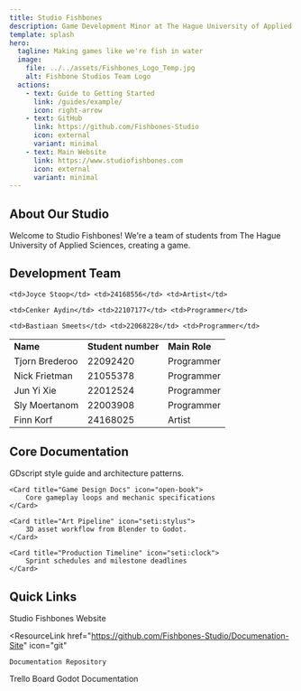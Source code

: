 ```yaml
---
title: Studio Fishbones
description: Game Development Minor at The Hague University of Applied Sciences
template: splash
hero:
  tagline: Making games like we're fish in water
  image:
    file: ../../assets/Fishbones_Logo_Temp.jpg
    alt: Fishbone Studios Team Logo
  actions:
    - text: Guide to Getting Started
      link: /guides/example/
      icon: right-arrow
    - text: GitHub
      link: https://github.com/Fishbones-Studio
      icon: external
      variant: minimal
    - text: Main Website
      link: https://www.studiofishbones.com
      icon: external
      variant: minimal
---
```



## About Our Studio

Welcome to Studio Fishbones! We're a team of students from The Hague University of Applied Sciences, creating a game.

## Development Team

<table>
  <tr>
    <td>
      <strong>Name</strong>
    </td> 
	<td>
      <strong>Student number</strong>
    </td> 
	<td>
      <strong>Main Role</strong>
    </td>
  </tr> <tr>
    <td>Tjorn Brederoo</td> 
	<td>22092420</td> 
	<td>Programmer</td>
  </tr> 
  <tr>
    <td>Nick Frietman</td> 
	<td>21055378</td> 
	<td>Programmer</td>
  </tr> 
  <tr>
    <td>Jun Yi Xie</td>
    <td>22012524</td>
    <td>Programmer</td>
  </tr> 
  <tr>
    <td>Sly Moertanom</td> 
	<td>22003908</td> 
	<td>Programmer</td>
  </tr> 
  <tr>
    <td>Finn Korf</td> 
	<td>24168025</td> 
	<td>Artist</td>
  </tr> 
  <tr>

    <td>Joyce Stoop</td> <td>24168556</td> <td>Artist</td>

  </tr> 
  <tr>

    <td>Cenker Aydin</td> <td>22107177</td> <td>Programmer</td>

  </tr> 
  <tr>

    <td>Bastiaan Smeets</td> <td>22068228</td> <td>Programmer</td>

  </tr>
</table>

## Core Documentation

<CardGrid stagger>   
    <Card title="Coding Standards" icon="seti:godot">
        GDscript style guide and architecture patterns.
    </Card>

    <Card title="Game Design Docs" icon="open-book">
        Core gameplay loops and mechanic specifications
    </Card>

    <Card title="Art Pipeline" icon="seti:stylus">
        3D asset workflow from Blender to Godot.
    </Card>

    <Card title="Production Timeline" icon="seti:clock">
        Sprint schedules and milestone deadlines
    </Card>

</CardGrid>

## Quick Links

<ResourceGrid>
  <ResourceLink
    href="https://www.studiofishbones.com"
    icon="globe"
  >
    Studio Fishbones Website
    </ResourceLink>

  <ResourceLink
    href="https://github.com/Fishbones-Studio/Documenation-Site"
    icon="git"
  >
    Documentation Repository
  </ResourceLink>
  <ResourceLink
    href="https://trello.com/b/KfBXcMj7/project-management-chicken-fight-management"
    icon="kanban"
  >
    Trello Board
  </ResourceLink>
  <ResourceLink
    href="https://docs.godotengine.org/en/stable/"
    icon="book"
  >
    Godot Documentation
  </ResourceLink>
</ResourceGrid>
